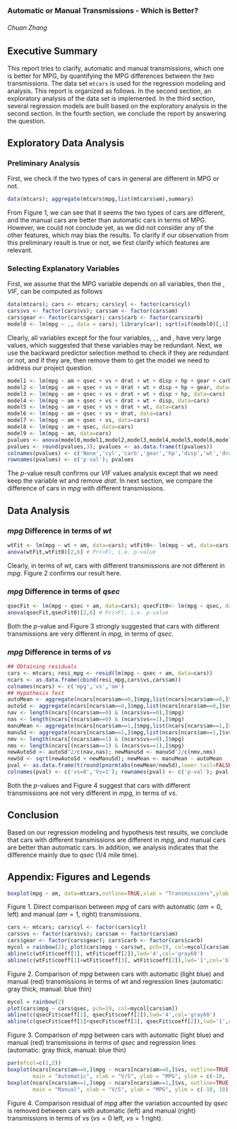 <h3>Automatic or Manual Transmissions - Which is Better?</h3>
<h6>Chuan Zhang</h6>


## Executive Summary

This report tries to clarify, automatic and manual transmissions, which one is better for MPG, by quantifying the MPG differences between the two transmissions. The data set <code>mtcars</code> is used for the regression modeling and analysis. This report is organized as follows. In the second section, an exploratory analysis of the data set is implemented. In the third section, several regression models are built based on the exploratory analysis in the second section. In the fourth section, we conclude the report by answering the question.

## Exploratory Data Analysis

### Preliminary Analysis
First, we check if the two types of cars in general are different in MPG or not.
```{r Preliminary Analysis}
data(mtcars); aggregate(mtcars$mpg,list(mtcars$am),summary)
```

From Figure 1, we can see that it seems the two types of cars are different, and the manual cars are better than automatic cars in terms of MPG. However, we could not conclude yet, as we did not consider any of the other features, which may bias the results. To clarify if our observation from this preliminary result is true or not, we first clarify which features are relevant.

### Selecting Explanatory Variables
First, we assume that the MPG variable depends on all variables, then the \textbf{variance inflation factor}, $VIF$, can be computed as follows

```{r VIF values}
data(mtcars); cars <- mtcars; cars$cyl <- factor(cars$cyl)
cars$vs <- factor(cars$vs); cars$am <- factor(cars$am)
cars$gear <- factor(cars$gear); cars$carb <- factor(cars$carb)
model0 <- lm(mpg ~ ., data = cars); library(car); sqrt(vif(model0)[,1])
```

Clearly, all variables except for the four variables, \emph{drat}, \emph{qsec}, \emph{vs} and \emph{am}, have very large \emph{VIF} values, which suggested that these variables may be redundant. Next, we use the backward predictor selection method to check if they are redundant or not, and if they are, then remove them to get the model we need to address our project question.

```{r Selecting Predictors}
model1 <- lm(mpg ~ am + qsec + vs + drat + wt + disp + hp + gear + carb, data=cars)
model2 <- lm(mpg ~ am + qsec + vs + drat + wt + disp + hp + gear, data=cars)
model3 <- lm(mpg ~ am + qsec + vs + drat + wt + disp + hp, data=cars)
model4 <- lm(mpg ~ am + qsec + vs + drat + wt + disp, data=cars)
model5 <- lm(mpg ~ am + qsec + vs + drat + wt, data=cars)
model6 <- lm(mpg ~ am + qsec + vs + drat, data=cars)
model7 <- lm(mpg ~ am + qsec + vs, data=cars)
model8 <- lm(mpg ~ am + qsec, data=cars)
model9 <- lm(mpg ~ am, data=cars)
pvalues <- anova(model0,model1,model2,model3,model4,model5,model6,model7,model8,model9)[,6]
pvalues <- round(pvalues,3); pvalues <- as.data.frame(t(pvalues))
colnames(pvalues) <- c('None','cyl','carb','gear','hp','disp','wt','drat','vs','qsec')
rownames(pvalues) <- c('p-val'); pvalues
```
The $p$-value result confirms our $VIF$ values analysis except that we need keep the variable $wt$ and remove $drat$. In next section, we compare the difference of cars in $mpg$ with different transmissions.

## Data Analysis

### $mpg$ Difference in terms of $wt$
```{r considering wt}
wtFit <- lm(mpg ~ wt + am, data=cars); wtFit0<- lm(mpg ~ wt, data=cars)
anova(wtFit,wtFit0)[2,6] # Pr(>F), i.e. p-value
```
Clearly, in terms of $wt$, cars with different transmissions are not different in $mpg$. Figure 2 confirms our result here.

### $mpg$ Difference in terms of $qsec$
```{r considering qsec}
qsecFit <- lm(mpg ~ qsec + am, data=cars); qsecFit0<- lm(mpg ~ qsec, data=cars)
anova(qsecFit,qsecFit0)[2,6] # Pr(>F), i.e. p-value
```
Both the $p$-value and Figure 3 strongly suggested that cars with different transmissions are very different in $mpg$, in terms of $qsec$.

### $mpg$ Difference in terms of $vs$
```{r Considering vs}
## Obtaining residuals
cars <- mtcars; resi_mpg <- resid(lm(mpg ~ qsec + am, data=cars))
ncars <- as.data.frame(cbind(resi_mpg,cars$vs,cars$am))
colnames(ncars) <- c('mpg','vs','am')
## Hypothesis Test
autoMean <- aggregate(ncars[ncars$am==0,]$mpg,list(ncars[ncars$am==0,]$vs),mean)[,2]
autoSd <- aggregate(ncars[ncars$am==0,]$mpg,list(ncars[ncars$am==0,]$vs),sd)[,2]
nav <- length(ncars[(ncars$am==0) & (ncars$vs==0),]$mpg)
nas <- length(ncars[(ncars$am==0) & (ncars$vs==1),]$mpg)
manuMean <- aggregate(ncars[ncars$am==1,]$mpg,list(ncars[ncars$am==1,]$vs),mean)[,2]
manuSd <- aggregate(ncars[ncars$am==1,]$mpg,list(ncars[ncars$am==1,]$vs),sd)[,2]
nmv <- length(ncars[(ncars$am==1) & (ncars$vs==0),]$mpg)
nms <- length(ncars[(ncars$am==1) & (ncars$vs==1),]$mpg)
newAutoSd <- autoSd^2/c(nav,nas); newManuSd <- manuSd^2/c(nmv,nms)
newSd <- sqrt(newAutoSd + newManuSd); newMean <- manuMean - autoMean
pval <- as.data.frame(t(round(pnorm(abs(newMean/newSd),lower.tail=FALSE),3)))
colnames(pval) <- c('vs=0','Vs=1'); rownames(pval) <- c('p-val'); pval
```
Both the $p$-values and Figure 4 suggest that cars with different transmissions are not very different in $mpg$, in terms of $vs$.

## Conclusion
Based on our regression modeling and hypothesis test results, we conclude that cars with different transmissions are different in $mpg$, and manual cars are better than automatic cars. In addition, we analysis indicates that the difference mainly due to $qsec$ (1/4 mile time).


## Appendix: Figures and Legends
```{r Figure1, fig.height=3, fig.width=3}
boxplot(mpg ~ am, data=mtcars,outline=TRUE,xlab = "Transmissions",ylab = "MPG")
```

Figure 1. Direct comparison between $mpg$ of cars with automatic ($am=0$, left) and manual ($am=1$, right) transmissions.


```{r Figure2, fig.height=3.5, fig.width=3.5}
cars <- mtcars; cars$cyl <- factor(cars$cyl)
cars$vs <- factor(cars$vs); cars$am <- factor(cars$am)
cars$gear <- factor(cars$gear); cars$carb <- factor(cars$carb)
mycol = rainbow(2); plot(cars$mpg ~ cars$wt, pch=19, col=mycol[cars$am])
abline(c(wtFit$coeff[1], wtFit$coeff[2]),lwd='4',col='gray60')
abline(c(wtFit$coeff[1]+wtFit$coeff[3], wtFit$coeff[2]),lwd='1',col='blue')
```

Figure 2. Comparison of $mpg$ between cars with automatic (light blue) and manual (red) transmissions in terms of $wt$ and regression lines (automatic: gray thick, manual: blue thin)


```{r Figure3, fig.height=3, fig.width=3}
mycol = rainbow(2)
plot(cars$mpg ~ cars$qsec, pch=19, col=mycol[cars$am])
abline(c(qsecFit$coeff[1], qsecFit$coeff[2]),lwd='4',col='gray60')
abline(c(qsecFit$coeff[1]+qsecFit$coeff[3], qsecFit$coeff[2]),lwd='1',col='blue')
```

Figure 3. Comparison of $mpg$ between cars with automatic (light blue) and manual (red) transmissions in terms of $qsec$ and regression lines (automatic: gray thick, manual: blue thin)


```{r Figure4, fig.height=3.5}
par(mfcol=c(1,2))
boxplot(ncars[ncars$am==0,]$mpg ~ ncars[ncars$am==0,]$vs, outline=TRUE,
        main = "Automatic", xlab = "V/S", ylab = "MPG", ylim = c(-10, 10))
boxplot(ncars[ncars$am==1,]$mpg ~ ncars[ncars$am==1,]$vs, outline=TRUE,
        main = "Manual", xlab = "V/S", ylab = "MPG", ylim = c(-10, 10))
```

Figure 4. Comparison residual of $mpg$ after the variation accounted by $qsec$ is removed between cars with automatic (left) and manual (right) transmissions in terms of $vs$ ($vs=0$ left, $vs=1$ right).

